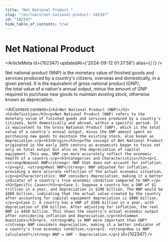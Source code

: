 ```yaml
---
title: "Net National Product "
slug: "/en/learn/net-national-product--102347"
id: "102347"
hide_table_of_contents: true
---
```



# Net National Product 

<ArticleMeta id={102347} updatedAt={'2024-09-12 01:37:58'} alias={`[]`} />
<div className='border-solid border-b border-t-0 my-4 border-[var(--ifm-color-gray-300)]' />

Net national product (NNP) is the monetary value of finished goods and services produced by a country's citizens, overseas and domestically, in a given period. It is the equivalent of gross national product (GNP), the total value of a nation's annual output, minus the amount of GNP required to purchase new goods to maintain existing stock, otherwise known as depreciation.

<AIContent content={`<h2>Net National Product (NNP)</h2><h3>Definition</h3><p>Net National Product (NNP) refers to the monetary value of finished goods and services produced by a country's citizens, both domestically and abroad, within a specific period. It is equivalent to the Gross National Product (GNP), which is the total value of a country's annual output, minus the GNP amount spent on purchasing new goods to maintain the existing stock, also known as depreciation.</p><h3>Origin</h3><p>The concept of Net National Product originated in the early 20th century as economists began to focus not only on total output but also on the depreciation of capital equipment. This way, NNP can more accurately reflect the economic health of a country.</p><h3>Categories and Characteristics</h3><p>1. <strong>Nominal NNP</strong>: NNP that does not account for inflation.</p><p>2. <strong>Real NNP</strong>: NNP adjusted for inflation, providing a more accurate reflection of the actual economic situation.</p><p>Characteristics: NNP considers depreciation, making it a better indicator of a country's true economic condition compared to GNP.</p><h3>Specific Cases</h3><p>Case 1: Suppose a country has a GNP of $1 trillion in a year, and depreciation is $200 billion. The NNP would be $800 billion, indicating that the actual value created by the country after accounting for capital equipment depreciation is $800 billion.</p><p>Case 2: A country has a GNP of $500 billion in a year, with depreciation of $50 billion. After adjusting for inflation, the real NNP is $450 billion. This shows the country's actual economic output after considering inflation and depreciation.</p><h3>Common Questions</h3><p>1. <strong>Why is NNP more important than GNP?</strong> NNP considers depreciation, making it a better indicator of a country's true economic condition.</p><p>2. <strong>How is NNP calculated?</strong> NNP = GNP - Depreciation.</p>`} id={102347} />
